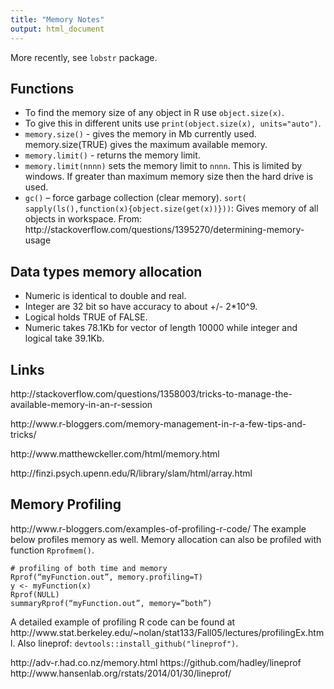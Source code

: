 ```yaml
---
title: "Memory Notes"
output: html_document
---
```


More recently, see `lobstr` package.

## Functions

+ To find the memory size of any object in R use `object.size(x)`. 
+ To give this in different units use `print(object.size(x), units="auto")`.
+ `memory.size()` - gives the memory in Mb currently used. memory.size(TRUE) gives the maximum available memory.
+ `memory.limit()` - returns the memory limit. 
+ `memory.limit(nnnn)` sets the memory limit to `nnnn`. This is limited by windows. If greater than maximum memory size then the hard drive is used.
+ `gc()` – force garbage collection (clear memory). 
`sort( sapply(ls(),function(x){object.size(get(x))}))`: Gives memory of all objects in workspace. From:
http://stackoverflow.com/questions/1395270/determining-memory-usage

## Data types memory allocation

+ Numeric is identical to double and real. 
+ Integer are 32 bit so have accuracy to about +/- 2*10^9.
+ Logical holds TRUE of FALSE.
+ Numeric takes 78.1Kb for vector of length 10000 while integer and logical take 39.1Kb.

## Links

http://stackoverflow.com/questions/1358003/tricks-to-manage-the-available-memory-in-an-r-session

http://www.r-bloggers.com/memory-management-in-r-a-few-tips-and-tricks/

http://www.matthewckeller.com/html/memory.html

http://finzi.psych.upenn.edu/R/library/slam/html/array.html

## Memory Profiling
http://www.r-bloggers.com/examples-of-profiling-r-code/
The example below profiles memory as well. Memory allocation can also be profiled with function `Rprofmem()`.

```
# profiling of both time and memory
Rprof(“myFunction.out”, memory.profiling=T)
y <- myFunction(x)
Rprof(NULL)
summaryRprof(“myFunction.out”, memory=”both”)
```

A detailed example of profiling R code can be found at
http://www.stat.berkeley.edu/~nolan/stat133/Fall05/lectures/profilingEx.html. Also lineprof: `devtools::install_github("lineprof")`.

http://adv-r.had.co.nz/memory.html
https://github.com/hadley/lineprof
http://www.hansenlab.org/rstats/2014/01/30/lineprof/
